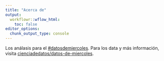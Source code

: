 ```yaml
---
title: "Acerca de"
output:
  workflowr::wflow_html:
    toc: false
editor_options:
  chunk_output_type: console
---
```


Los análasis para el [#datosdemiercoles](https://twitter.com/search?l=&q=%23datosdemiercoles&src=typd).
Para los data y más información, visita
[cienciadedatos/datos-de-miercoles](https://github.com/cienciadedatos/datos-de-miercoles).

